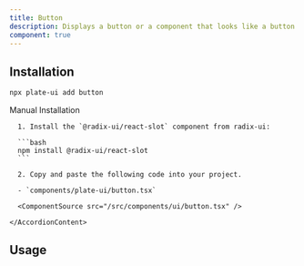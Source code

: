 ```yaml
---
title: Button
description: Displays a button or a component that looks like a button.
component: true
---
```


[//]: # (<ComponentExample src="/src/components/examples/PlaygroundDemo.tsx">)
[//]: # (  <PlaygroundDemo />)
[//]: # (</ComponentExample>)

## Installation

```bash
npx plate-ui add button
```

<Accordion type="single" collapsible>
  <AccordionItem value="manual-installation">
    <AccordionTrigger>Manual Installation</AccordionTrigger>
    <AccordionContent>

      1. Install the `@radix-ui/react-slot` component from radix-ui:

      ```bash
      npm install @radix-ui/react-slot
      ```

      2. Copy and paste the following code into your project.

      - `components/plate-ui/button.tsx`

      <ComponentSource src="/src/components/ui/button.tsx" />

    </AccordionContent>

  </AccordionItem>
</Accordion>

## Usage

```tsx
```

```tsx
```